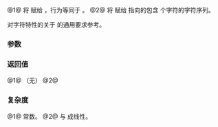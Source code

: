 {{cpp/string/char_traits/title|assign}}
{{cpp/string/char_traits/navbar}}
{{dcl|num=1|notes={{mark noexcept since c++11}}&lt;br&gt;{{mark constexpr since c++17}}|
static void assign( char_type&amp; c1, const char_type&amp; c2 );
}}
{{dcl|num=2|notes={{mark constexpr since c++20}}|
static char_type* assign( char_type* ptr, std::size_t count, char_type c2 );
}}
{{dcl end}}

@1@ 将 {{c|c2}} 赋给 {{c|c1}}，行为等同于 {{c|1=c1 = c2}}。
@2@ 将 {{c|c2}} 赋给 {{c|ptr}} 指向的包含 {{c|count}} 个字符的字符序列。

对字符特性的关于 {{tt|X::assign}} 的通用要求参考{{named req|CharTraits}}。

===参数===
{{par begin}}
{{par|c1|被赋值的字符}}
{{par|c2|要赋值的字符值}}
{{par|ptr|指向被赋值字符序列的指针}}
{{par|count|字符序列的长度}}
{{par end}}

===返回值===
@1@ （无）
@2@ {{c|ptr}}

===复杂度===
@1@ 常数。
@2@ 与 {{c|count}} 成线性。

{{langlinks|de|en|es|fr|it|ja|pt|ru}}